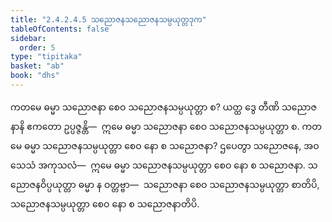 ```yaml
---
title: "2.4.2.4.5 သညောဇနသညောဇနသမ္ပယုတ္တဒုက"
tableOfContents: false
sidebar:
  order: 5
type: "tipitaka"
basket: "ab"
book: "dhs"
---
```



<DynamicBreadcrumb />

<Division number="1485" book="dhs" e="ch" v="29" p="281">

<Paragraph number="2196" book="dhs">
ကတမေ ဓမ္မာ သညောဇနာ စေဝ သညောဇနသမ္ပယုတ္တာ စ? ယတ္ထ ဒွေ တီဏိ သညောဇနာနိ ဧကတော ဥပ္ပဇ္ဇန္တိ—  ဣမေ ဓမ္မာ သညောဇနာ စေဝ သညောဇနသမ္ပယုတ္တာ စ.
</Paragraph>

</Division>
<Division number="1486" book="dhs" e="ch" v="29" p="281">

<Paragraph number="2197" book="dhs">
ကတမေ ဓမ္မာ သညောဇနသမ္ပယုတ္တာ စေဝ နော စ သညောဇနာ? ဌပေတွာ သညောဇနေ, အဝသေသံ အကုသလံ—  ဣမေ ဓမ္မာ သညောဇနသမ္ပယုတ္တာ စေဝ နော စ သညောဇနာ. သညောဇနဝိပ္ပယုတ္တာ ဓမ္မာ န ဝတ္တဗ္ဗာ—  သညောဇနာ စေဝ သညောဇနသမ္ပယုတ္တာ စာတိပိ, သညောဇနသမ္ပယုတ္တာ စေဝ နော စ သညောဇနာတိပိ.
</Paragraph>
</Division>